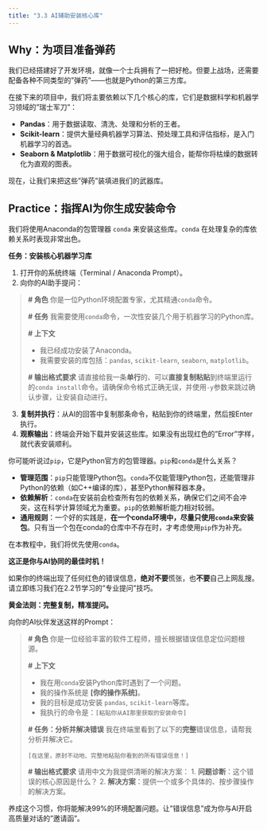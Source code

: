 ```yaml
---
title: "3.3 AI辅助安装核心库"
---
```


## **Why：为项目准备弹药**

我们已经搭建好了开发环境，就像一个士兵拥有了一把好枪。但要上战场，还需要配备各种不同类型的"弹药"——也就是Python的第三方库。

在接下来的项目中，我们将主要依赖以下几个核心的库，它们是数据科学和机器学习领域的"瑞士军刀"：

*   **Pandas**：用于数据读取、清洗、处理和分析的王者。
*   **Scikit-learn**：提供大量经典机器学习算法、预处理工具和评估指标，是入门机器学习的首选。
*   **Seaborn & Matplotlib**：用于数据可视化的强大组合，能帮你将枯燥的数据转化为直观的图表。

现在，让我们来把这些"弹药"装填进我们的武器库。

## **Practice：指挥AI为你生成安装命令**

我们将使用Anaconda的包管理器 `conda` 来安装这些库。`conda` 在处理复杂的库依赖关系时表现非常出色。

::: {.callout-warning title="动手练习"}

**任务：安装核心机器学习库**

1.  打开你的系统终端（Terminal / Anaconda Prompt）。
2.  向你的AI助手提问：

> **# 角色**
> 你是一位Python环境配置专家，尤其精通`conda`命令。
>
> **# 任务**
> 我需要使用`conda`命令，一次性安装几个用于机器学习的Python库。
>
> **# 上下文**
>
> * 我已经成功安装了Anaconda。
> * 我需要安装的库包括：`pandas`, `scikit-learn`, `seaborn`, `matplotlib`。
>
> **# 输出格式要求**
> 请直接给我一条**单行**的、可以**直接复制粘贴**到终端里运行的`conda install`命令。请确保命令格式正确无误，并使用`-y`参数来跳过确认步骤，让安装自动进行。

3.  **复制并执行**：从AI的回答中复制那条命令，粘贴到你的终端里，然后按Enter执行。
4.  **观察输出**：终端会开始下载并安装这些库。如果没有出现红色的"Error"字样，就代表安装顺利。

:::

::: {.callout-tip title="核心概念：Conda vs. Pip"}

你可能听说过`pip`，它是Python官方的包管理器。`pip`和`conda`是什么关系？

*   **管理范围**：`pip`只能管理Python包。`conda`不仅能管理Python包，还能管理非Python的依赖（如C++编译的库），甚至Python解释器本身。
*   **依赖解析**：`conda`在安装前会检查所有包的依赖关系，确保它们之间不会冲突，这在科学计算领域尤为重要。`pip`的依赖解析能力相对较弱。
*   **通用规则**：一个好的实践是，**在一个conda环境中，尽量只使用`conda`来安装包**。只有当一个包在conda的仓库中不存在时，才考虑使用`pip`作为补充。

在本教程中，我们将优先使用`conda`。
:::

::: {.callout-caution title="【AI协同工具箱】安装报错了？别怕！" icon="fas fa-bug"}

**这正是你与AI协同的最佳时机！**

如果你的终端出现了任何红色的错误信息，**绝对不要**慌张，也**不要**自己上网乱搜。请立即练习我们在2.2节学习的"专业提问"技巧。

**黄金法则：完整复制，精准提问。**

向你的AI伙伴发送这样的Prompt：

> **# 角色**
> 你是一位经验丰富的软件工程师，擅长根据错误信息定位问题根源。
>
> **# 上下文**
>
> * 我在用`conda`安装Python库时遇到了一个问题。
> * 我的操作系统是 **[你的操作系统]**。
> * 我的目标是成功安装 `pandas`, `scikit-learn`等库。
> * 我执行的命令是：`[粘贴你从AI那里获取的安装命令]`
>
> **# 任务：分析并解决错误**
> 我在终端里看到了以下的**完整**错误信息，请帮我分析并解决它。
>
> ```
> [在这里，原封不动地、完整地粘贴你看到的所有错误信息！]
> ```
>
> **# 输出格式要求**
> 请用中文为我提供清晰的解决方案：
> 1.  **问题诊断**：这个错误的核心原因是什么？
> 2.  **解决方案**：提供一个或多个具体的、按步骤操作的解决方案。

养成这个习惯，你将能解决99%的环境配置问题。让"错误信息"成为你与AI开启高质量对话的"邀请函"。

::: 